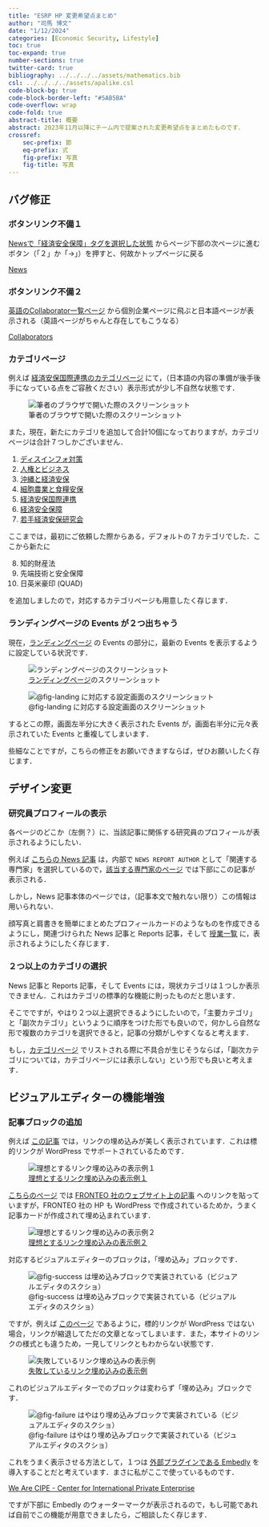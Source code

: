 ```yaml
---
title: "ESRP HP 変更希望点まとめ"
author: "司馬 博文"
date: "1/12/2024"
categories: [Economic Security, Lifestyle]
toc: true
toc-expand: true
number-sections: true
twitter-card: true
bibliography: ../../../../assets/mathematics.bib
csl: ../../../../assets/apalike.csl
code-block-bg: true
code-block-border-left: "#5AB5BA"
code-overflow: wrap
code-fold: true
abstract-title: 概要
abstract: 2023年11月以降にチーム内で提案された変更希望点をまとめたものです．
crossref:
    sec-prefix: 節
    eq-prefix: 式
    fig-prefix: 写真
    fig-title: 写真
---
```


## バグ修正

### ボタンリンク不備１

[Newsで「経済安全保障」タグを選択した状態](https://esrp.rcast.u-tokyo.ac.jp/news/com_category/%e7%b5%8c%e6%b8%88%e5%ae%89%e5%85%a8%e4%bf%9d%e9%9a%9c/) からページ下部の次ページに進むボタン（「２」か「→」）を押すと、何故かトップページに戻る

```{=html}
<a class="embedly-card" href="https://esrp.rcast.u-tokyo.ac.jp/news/com_category/%e7%b5%8c%e6%b8%88%e5%ae%89%e5%85%a8%e4%bf%9d%e9%9a%9c/">News</a><script async src="//cdn.embedly.com/widgets/platform.js" charset="UTF-8"></script>
```

### ボタンリンク不備２

[英語のCollaborator一覧ページ](https://esrp.rcast.u-tokyo.ac.jp/collaborators/?lang=en) から個別企業ページに飛ぶと日本語ページが表示される（英語ページがちゃんと存在してもこうなる）

```{=html}
<a class="embedly-card" href="https://esrp.rcast.u-tokyo.ac.jp/collaborators/?lang=en">Collaborators</a><script async src="//cdn.embedly.com/widgets/platform.js" charset="UTF-8"></script>
```

### カテゴリページ

例えば [経済安保国際連携のカテゴリページ](https://esrp.rcast.u-tokyo.ac.jp/category_page/category_page-436/) にて，（日本語の内容の準備が後手後手になっている点をご容赦ください）表示形式が少し不自然な状態です．

![筆者のブラウザで開いた際のスクリーンショット](img1.png)

また，現在，新たにカテゴリを追加して合計10個になっておりますが，カテゴリページは合計７つしかございません．

1. [ディスインフォ対策](https://esrp.rcast.u-tokyo.ac.jp/category_page/category_page-359/)
2. [人権とビジネス](https://esrp.rcast.u-tokyo.ac.jp/category_page/category_page-426/)
3. [沖縄と経済安保](https://esrp.rcast.u-tokyo.ac.jp/category_page/category_page-430/)
4. [細胞農業と食糧安保](https://esrp.rcast.u-tokyo.ac.jp/category_page/category_page-434/)
5. [経済安保国際連携](https://esrp.rcast.u-tokyo.ac.jp/category_page/category_page-436/)
6. [経済安全保障](https://esrp.rcast.u-tokyo.ac.jp/category_page/category_page-438/)
7. [若手経済安保研究会](https://esrp.rcast.u-tokyo.ac.jp/category_page/category_page-440/)

ここまでは，最初にご依頼した際からある，デフォルトの７カテゴリでした．ここから新たに

8. 知的財産法
9. 先端技術と安全保障
10. 日英米豪印 (QUAD)

を追加しましたので，対応するカテゴリページも用意したく存じます．

### ランディングページの Events が２つ出ちゃう

現在，[ランディングページ](https://esrp.rcast.u-tokyo.ac.jp/) の Events の部分に，最新の Events を表示するように設定している状況です．

![[ランディングページ](https://esrp.rcast.u-tokyo.ac.jp/)のスクリーンショット](img7.png){#fig-landing}

![@fig-landing に対応する設定画面のスクリーンショット](img8.png)

するとこの際，画面左半分に大きく表示された Events が，画面右半分に元々表示されていた Events と重複してしまいます．

些細なことですが，こちらの修正をお願いできますならば，ぜひお願いしたく存じます．

## デザイン変更

### 研究員プロフィールの表示

各ページのどこか（左側？）に、当該記事に関係する研究員のプロフィールが表示されるようにしたい．

例えば [こちらの News 記事](https://esrp.rcast.u-tokyo.ac.jp/news/news-1374/) は，内部で `NEWS REPORT AUTHOR` として「関連する専門家」を選択しているので，[該当する専門家のページ](https://esrp.rcast.u-tokyo.ac.jp/experts/experts-megumi-avigail-yoshitomi/) では下部にこの記事が表示される．

しかし，News 記事本体のページでは，（記事本文で触れない限り）この情報は用いられない．

顔写真と肩書きを簡単にまとめたプロフィールカードのようなものを作成できるようにし，関連づけられた News 記事と Reports 記事，そして [授業一覧](https://esrp.rcast.u-tokyo.ac.jp/lectures/) に，表示されるようにしたく存じます．

### ２つ以上のカテゴリの選択

News 記事と Reports 記事，そして Events には，現状カテゴリは１つしか表示できません．これはカテゴリの標準的な機能に則ったものだと思います．

そこでですが，やはり２つ以上選択できるようにしたいので，「主要カテゴリ」と「副次カテゴリ」というように順序をつけた形でも良いので，何かしら自然な形で複数のカテゴリを選択できると，記事の分類がしやすくなると考えます．

もし，[カテゴリページ](https://esrp.rcast.u-tokyo.ac.jp/category_page/category_page-436/) でリストされる際に不具合が生じそうならば，「副次カテゴリについては，カテゴリページには表示しない」という形でも良いと考えます．

## ビジュアルエディターの機能増強

### 記事ブロックの追加 {#sec-embedding}

例えば [この記事](https://esrp.rcast.u-tokyo.ac.jp/news/news-844/) では，リンクの埋め込みが美しく表示されています．これは標的リンクが WordPress でサポートされているためです．

![[理想とするリンク埋め込みの表示例１](https://esrp.rcast.u-tokyo.ac.jp/news/news-844/)](img2.png)

[こちらのページ](https://esrp.rcast.u-tokyo.ac.jp/collaborators_type/collaborators_type-0-3/) では [FRONTEO 社のウェブサイト上の記事](https://osint.fronteo.com/blog/webinar-report-june.2023) へのリンクを貼っていますが，FRONTEO 社の HP も WordPress で作成されているためか，うまく記事カードが作成されて埋め込まれています．

![[理想とするリンク埋め込みの表示例２](https://esrp.rcast.u-tokyo.ac.jp/collaborators_type/collaborators_type-0-3/)](img3.png){#fig-success}

対応するビジュアルエディターのブロックは，「埋め込み」ブロックです．

![@fig-success は埋め込みブロックで実装されている（ビジュアルエディタのスクショ）](img4.png)

ですが，例えば [このページ](https://esrp.rcast.u-tokyo.ac.jp/collaborators_type/cipe/) であるように，標的リンクが WordPress ではない場合，リンクが縮退してただの文章となってしまいます．また，本サイトのリンクの様式とも違うため，一見してリンクともわからない状態です．

![[失敗しているリンク埋め込みの表示例](https://esrp.rcast.u-tokyo.ac.jp/collaborators_type/cipe/)](img5.png){#fig-failure}

これのビジュアルエディターでのブロックは変わらず「埋め込み」ブロックです．

![@fig-failure はやはり埋め込みブロックで実装されている（ビジュアルエディタのスクショ）](img6.png)

これをうまく表示させる方法として，１つは [外部プラグインである Embedly](https://embed.ly/wordpress) を導入することだと考えています．まさに私がここで使っているものです．

```{=html}
<a class="embedly-card" href="https://www.cipe.org/">We Are CIPE - Center for International Private Enterprise</a><script async src="//cdn.embedly.com/widgets/platform.js" charset="UTF-8"></script>
```

ですが下部に Embedly のウォーターマークが表示されるので，もし可能であれば自前でこの機能が用意できましたら，ご相談したく存じます．